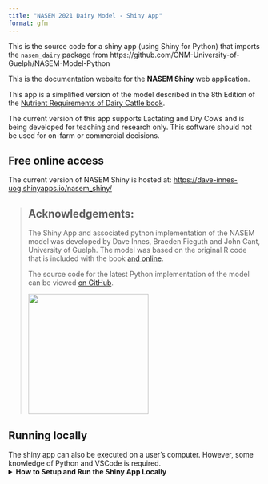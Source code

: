 ```yaml
---
title: "NASEM 2021 Dairy Model - Shiny App"
format: gfm
---
```


This is the source code for a shiny app (using Shiny for Python) that imports the `nasem_dairy` package from https://github.com/CNM-University-of-Guelph/NASEM-Model-Python


This is the documentation website for the **NASEM Shiny** web application.

This app is a simplified version of the model described in the 8th Edition of the [Nutrient Requirements of Dairy Cattle book](https://www.nationalacademies.org/our-work/nutrient-requirements-of-dairy-cattle-8th-edition){target="_blank"}.

The current version of this app supports Lactating and Dry Cows and is being developed for teaching and research only. This software should not be used for on-farm or commercial decisions.

## Free online access

The current version of NASEM Shiny is hosted at: [https://dave-innes-uog.shinyapps.io/nasem_shiny/](https://dave-innes-uog.shinyapps.io/nasem_shiny/)


> ## Acknowledgements:
> 
> The Shiny App and associated python implementation of the NASEM model was developed by Dave Innes, Braeden Fieguth and John Cant, University of Guelph. The model was based on the original R code that is included with the book [and online](https://nap.nationalacademies.org/resource/25806/Installation_Instructions_NASEM_Dairy8.pdf).
> 
> The source code for the latest Python implementation of the model can be viewed [on GitHub](https://github.com/CNM-University-of-Guelph/NASEM-Model-Python).
> 
> ![](./docs/media/absc_logo.png){width=240px}




## Running locally

The shiny app can also be executed on a user's computer. However, some knowledge of Python and VSCode is required. 
<details>

<summary><strong>How to Setup and Run the Shiny App Locally</strong></summary>

### Step 1: Install Git

1.  Open a terminal or command prompt.

2.  For macOS, install Git using Homebrew:

    ``` bash
    brew install git
    ```

    For Ubuntu/Debian-based Linux distributions, install Git using apt:

    ``` bash
    sudo apt-get update
    sudo apt-get install git
    ```

    For Windows, download and install the Git executable from [git-scm.com](https://git-scm.com).

### Step 2: Clone the Repository

1.  Open your terminal or command prompt.

2.  Navigate to the directory where you want to clone the repository.

3.  Run the following command

    ``` bash
    git clone https://github.com/CNM-University-of-Guelph/NASEM-shiny.git
    ```

### Step 3: Set Up the Conda Environment

1.  Navigate into the cloned repository directory:

    ``` bash
    cd NASEM-shiny
    ```

2.  Create a new conda environment and install the required packages:

    ``` bash
    conda env create --file environment.yml --name NASEM_env 
    ```

    ::: {.callout-important}
    
    There is an additional file called `requirements.txt` that is used for deploying to <shinyapps.io>.

    :::

3.  Activate the newly created environment:

    ``` bash
    conda activate NASEM_env
    ```


### Step 4: Install VSCode Shiny Extension

1.  Open Visual Studio Code ([https://code.visualstudio.com/](https://code.visualstudio.com/){target="_blank"})
2.  Go to the Extensions view by clicking on the square icon on the sidebar or pressing `Ctrl+Shift+X`.
3.  Search for "Shiny".
4.  Click on the install button next to the extension.

### Step 5: Run the Shiny App Locally

1.  In VSCode, open the folder containing the cloned Shiny for Python application.
2.  Open `app.py`
3.  Open a new terminal and ensure your conda environment is activated.
4.  Press the play {{< fa play >}} button at the top right corner of app.py to run the shiny app

</details>
